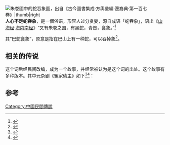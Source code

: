 [[File:Imperial_Encyclopaedia_-_Borders_-_pic142_-_朱卷國.svg|朱卷國中的蛇吞象圖，出自《[[古今圖書集成]]·方輿彙編·邊裔典·第一百七卷》|thumb|right]]
'''人心不足蛇吞象'''，是一個俗语，形容人过分贪婪，源自成语「蛇吞象」，语出《[[山海经|山海经]]·[[海内南经|海内南经]]》“又有朱卷之国，有黑蛇，青首，食象。”<ref>{{Cite book|title=汉字里的中国|last=陈璧耀著|publisher=上海：[[上海远东出版社|上海远东出版社]]|year=2018.01|isbn=978-7-5476-1318-4|pages=345}}</ref>

其“巴蛇食象”，原意是指在巴山上有一种蛇，可以吞掉象<ref>{{Cite book|title=一叶落而知秋 成语里的科学奥秘|last=宋月航编著|publisher=成都：[[电子科技大学出版社|电子科技大学出版社]]|year=2018.09|isbn=978-7-5647-5864-6|pages=82}}</ref>。

==相关的传说==
这个词后经民间改编，成为一个故事，并经常被认为是这个词的出处。这个故事有多种版本。其中元杂剧《冤家债主》如下<ref>{{Cite book|title=黄天骥文集 15 岭南新语|last=黄天骥著|publisher=广州：[[广东人民出版社|广东人民出版社]]|year=2018.05|isbn=978-7-218-11834-5|pages=13}}</ref><ref>{{Cite book|title=中国民间故事集成 广东卷|last=中国民间文学集成全国编辑委员会，《中国民间故事集成·广东卷》编辑委员会编|publisher=北京：[[中国ISBN中心|中国ISBN中心]]|year=2006.05|isbn=7-5076-0296-6|pages=1187}}</ref>：
{{cquote|
從前有個小孩名叫象，父親早逝，母子倆相依為命。母親很疼愛他這唯一的命根子，而他也很孝順。因為家贫，他們的生活全靠象的母親為人縫補衣服获得的少量收入维持。
象长大之后，母親就送象上学。象机敏聪慧，深得老師、同學喜爱。一天早晨，象在上学路上看到一條小青蛇，扭曲在地上爬着。象立定腳步看它滑行。他越看越觉得很有趣，就把它揀起用紙包裹，帶到学堂，藏在他的抽屜里。同學都知道了，也感到這蛇當挺新奇好玩。从此往后，象每天都會帶點吃的回來喂这小青蛇，象和小青蛇也一起長大。後來象輟學替人家干农活，蛇也就住到象的茅屋裡。由于它就象通人性般的很馴服，象的母親也很樂意養它。

时年象母年事已高，她得了一種奇怪的肝痛症，時愈時發，疼起來就像被刀绞一样！象面对母亲的状况，亦无能为力。有一天，象母正病發时，有一個自己能醫疑難雜症的掛單和尚到象的村中來了，象立刻請他為母親诊治。和尚看完病後，给象一张药方，并称按方抓药并以蛇肝作药引即可。象感激过后抓了葯，却苦于找不到药引。经过一番搜寻，最终只能把目標鎖定在與自己朝夕相處的小青蛇身上。象一边拭淚，一边對他養大的寵物說：「我跟你朝夕相处了这么久，实在不忍心伤害你。可是为了治好母亲的痛症，對不起了，倘若你不張开口，讓我到你的體內取些肝，我就要破你的腹了。」

蛇仿佛聽懂了象的話，知恩圖報，馬上很樂意地把口張大。象得以进入它的體內割取蛇肝。蛇忍住剧痛，始终没有合上口。

象母吃了蛇肝配藥后，果然好了。但是，象仍然很擔心她的怪病會複發，他担心蛇死后若母親再次犯病，将难以再找到大蛇的肝。經過再三考虑之後，他決定再繼續取些蛇肝存起來好配藥。他的擔心、孝心與疑心，使他再次拿起刀，逼着他的玩伴張開大口，讓他進到它腹中去割取蛇肝。他割了一片又一片。那蛇痛極了，在地上滚来滚去，可象還是割紅了眼，不肯出來。蛇沒別的辦法，只得忍心的把口一閉，活生生的把象悶死在它的腹中了。
}}

==参考==
{{reflist}}

[[Category:中國民間傳說|Category:中國民間傳說]]
